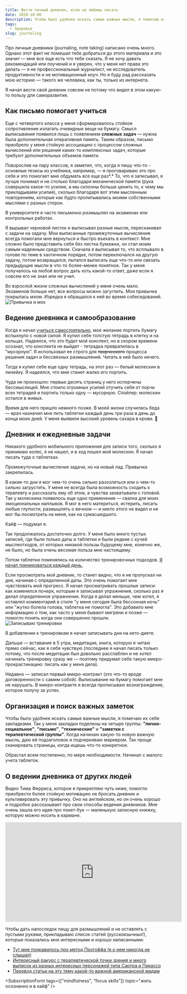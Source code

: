 ```yaml
---
title: Вести личный дневник, если не любишь писать
date: 2020-10-06
description: Чтобы было удобнее искать самые важные мысли, я помечаю их себе закладками. У меня их четыре группы — "лично-социальное", "письмо" и "технические". Когда начинаю какую-то новую важную мысль, даю ей подзаголовок и подчеркиваю маркером.
tags:
  - Здоровье
slug: journaling
---
```



Про личные дневники (journaling, note taking) написано очень много. Однако этот факт не помешал тебе добраться до этого материала и это значит — мне все еще есть что тебе сказать. Я не хочу давать рекомендаций или поучений и я уверен, что у меня нет права это делать — я не профессиональный журналист, не исследователь продуктивности и не мотивационный коуч. Но я буду рад рассказать мою историю — такого же человека, как ты, только из интернета.

Я начал вести свой дневник совсем не потому что видел в этом какую-то пользу для саморазвития.

## Как письмо помогает учиться

Еще с четвертого класса у меня сформировалось стойкое сопротивление излагать _очевидные_ вещи на бумагу. Смысл _выписывания_ появился лишь с появлением **сложных задач** — нужна была дополнительная оперативная память. Таким образом, письмо приобрело у меня стойкую ассоциацию с процессом сложных вычислений или решения каких-то комплексных задач, которые требуют дополнительных объемов памяти.

Повзрослев на пару классов, я заметил, что, когда я пишу что-то - основные тезисы из учебника, например, — я проговариваю это про себя и это помогает мне обдумать все еще раз*.* То, что я записывал, я лучше понимал и не столько благодаря механической памяти (рука совершила какое-то усилие, а мы склонны больше ценить то, к чему мы прикладываем усилия), сколько благодаря вот этим мысленным повторениям, которые как будто пропитывались моими собственными мыслями с разных сторон.

В университете я часто _письменно размышлял_ на экзаменах или контрольных работах.

Я вырывал черновой листок и выписывал разные мысли, перескакивал с задачи на задачу. Мои выписанные промежуточные вычисления всегда помогали мне вернуться и быстро въехать в контекст. Мне сложно было представить себя без листка бумажки, он стал моим самым надежным средством. Сначала я выписывал то, что всплывало в голове по теме в хаотичном порядке, потом переключался на другую задачу, потом возвращался, пытался выписать еще что-то или связать предыдущие мысли в что-то более-менее понятное. Так у меня получалось на любой вопрос дать хоть какой-то ответ, даже если я совсем его не знал или не учил.

Во взрослой жизни сложных вычислений у меня очень мало. Экзаменов больше нет, все вопросы можно загуглить. Моя привычка покрылась мхом. Изредка я обращался к ней во время собеседований.
![Привычка и мох](./pic.jpg)

## Ведение дневника и самообразование

Когда я начал [учиться самостоятельно](https://trkohler.com/tags/%D0%BE%D0%BD%D0%BB%D0%B0%D0%B9%D0%BD-%D0%BA%D1%83%D1%80%D1%81%D1%8B), мое желание портить бумагу вспыхнуло с новой силой. Я купил себе толстую тетрадь в клетку и на кольцах. Надеялся, что это будет мой конспект, но в скором времени осознал, что конспекта не выйдет - тетрадка превратилась в "мусорную". Я использовал ее строго для ~~творческого~~ процесса решения задач и бессвязных размышлений. Читать в ней было нечего.

Тогда я купил себе еще одну тетрадь, на этот раз — белый молескин в линейку. Я надеялся, что мне станет жалко его портить.

Чуда не произошло: первые десять страниц у него испорчены бессмыслицей. Мне стоило огромных усилий отучить себя от порчи всех тетрадей и портить только одну — мусорную. Спойлер: молескин остался в живых.

Время для него пришло немного позже. В моей жизни случилась беда — врач назначил мне пить таблетки каждый день три раза в день до конца моих дней. У меня выявили высокий уровень сахара в крови. 🙂

## Дневник и ежедневные задачи

Никакого удобного мобильного приложения для записи того, сколько я принимаю колес, я не нашел, и в ход пошел мой молескин. Я начал писать туда о таблетках.

Промежуточные вычисления задачи, но на новый лад. Привычка закрепилась.

В какие-то дни я мог чем-то очень сильно разозлиться или о чем-то сильно загрустить. У меня не всегда была возможность сходить к терапевту и рассказать ему об этом, а чувства захватывали с головой. Так у молескина появилось еще одно применение — свалка для моих эмоциональных наплывов. Я мог в него материться, истерить, писать любые глупости, размышлять о вечном — и никто этого не видел и не мог бы посмотреть на меня, как на сумасшедшего.

Кайф — подумал я.

Так продолжалось достаточно долго. У меня было много пустых записей, где были только даты и таблетки и были редкие с кучей мыслеотходов, от которых никакой пользы будущему мне, конечно же, не было, но была очень весомая польза мне настоящему.

Потом таблетки поменялись на количество тренировочных подходов. [Я начал тренироваться каждый день.](https://trkohler.com/%D1%8F-%D1%82%D1%80%D0%B5%D0%BD%D0%B8%D1%80%D1%83%D1%8E%D1%81%D1%8C-250-%D0%B4%D0%BD%D0%B5%D0%B9-%D0%B1%D0%B5%D0%B7-%D0%BF%D0%B5%D1%80%D0%B5%D1%80%D1%8B%D0%B2%D0%BE%D0%B2-%D0%BA%D0%B0%D0%BA-%D0%BD%D0%B0%D1%87%D0%B0%D1%82%D1%8C-%D1%82%D1%80%D0%B5%D0%BD%D0%B8%D1%80%D0%BE%D0%B2%D0%B0%D1%82%D1%8C%D1%81%D1%8F-%D0%B4%D0%BE%D0%BC%D0%B0-%D1%81-%D0%BD%D1%83%D0%BB%D1%8F)

Если просмотреть мой дневник, то станет видно, что я не пропускал ни дня, начиная с определенной даты. Это очень помогает мне чувствовать мой прогресс. Я начал просматривать прошлые записи: как изменялся почерк, которым я записывал упражнения, сколько раз я делал определенное упражнение. Когда я делал меньше, чем хотел, я оставлял комментарий в стиле "у меня сегодня была бессонная ночь" или "жутко болела голова, таблетка не помогла". Это добавило мне информацию о том, как часто у меня бывают мигрени и позже — помогло понять когда они совершенно прошли.
![Записываю тренировки](./pic2.jpg)

В добавлении к тренировкам я начал записывать дни на кето-диете.

Дальше — вставание в 5 утра, медитация, книга, которую я читаю прямо сейчас, как я себя чувствую (последнее я начал писать только потому, что после медитации был довольно расслаблен и не хотел начинать тренировку сразу же — поэтому придумал себе такую микро-прокрастинацию: писать как у меня дела).

Недавно — записал первый микро-контракт (это что-то вроде договоренности с самим собой). Выписывание на бумагу помогает мне не нарушать. В микро-контракте я всегда прописываю вознаграждение, которое получу за успех.

## Организация и поиск важных заметок

Чтобы было удобнее искать самые важные мысли, я помечаю их себе закладками. Так у меня закладки поделены на четыре группы: **"лично-социальное"**, **"письмо"**, **"технические"** и **"заметки с терапевтической группы"**. Когда начинаю какую-то новую важную мысль, даю ей подзаголовок и подчеркиваю маркером. Так проще сканировать страницы, когда ищешь что-то конкретное.

Обрастал всем постепенно, по мере необходимости. Начинал с малого: учета таблеток.

## О ведении дневника от других людей

Видео Тима Ферриса, которое я прикрепляю чуть ниже, помогло приобрести более стойкую мотивацию не бросать дневник и культивировать эту привычку. Оно на английском, но он очень хорошо и подробно рассказывает про свои способы ведения дневников. Мне очень зашла его идея про покет-бук — маленькую записную книжку, которую можно носить в кармане.

<iframe
  width="560"
  height="315"
  src="https://www.youtube.com/embed/UFdR8w_R1HA"
  frameborder="0"
  allow="accelerometer; autoplay; clipboard-write; encrypted-media; gyroscope; picture-in-picture"
  allowfullscreen
></iframe>

Чтобы дать напоследок пищу для размышлений и не оставлять с пустыми руками, прикладываю список статей (русскоязычных!), которые показались мне интересными и хорошо написанными:

- [Тут мне понравилось про метод Прогоффа (я о нем никогда не слышал)](https://www.wonderzine.com/wonderzine/life/life/214505-journal-therapy)
- [Интересный ракурс с терапевтической точки зрения и много выписок из разных интересных персонажей типа Сартра и Пикассо](https://newtonew.com/lifehack/how-to-keep-a-diary)
- [Перевод статьи на эту тему какой-то важной американской мадам](https://vc.ru/life/73498-pyat-pravil-samopoznaniya-kak-vesti-dnevnik-s-polzoy)

<SubscriptionForm
  tags={["mindfulness", "focus skills"]}
  topic="жить осознанно и в кайф"
/>
